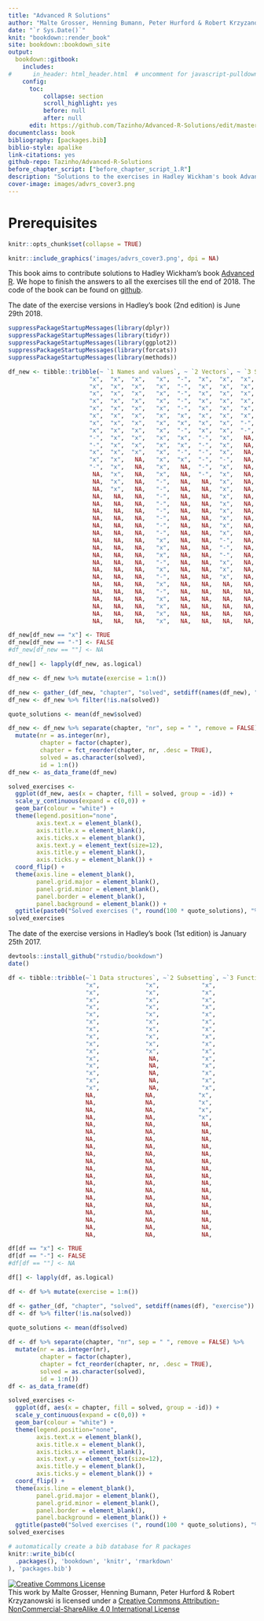 ```yaml
---
title: "Advanced R Solutions"
author: "Malte Grosser, Henning Bumann, Peter Hurford & Robert Krzyzanowski"
date: "`r Sys.Date()`"
knit: "bookdown::render_book"
site: bookdown::bookdown_site
output:
  bookdown::gitbook:
    includes:
#      in_header: html_header.html  # uncomment for javascript-pulldowns
    config:
      toc:
          collapse: section
          scroll_highlight: yes
          before: null
          after: null
      edit: https://github.com/Tazinho/Advanced-R-Solutions/edit/master/%s
documentclass: book
bibliography: [packages.bib]
biblio-style: apalike
link-citations: yes
github-repo: Tazinho/Advanced-R-Solutions
before_chapter_script: ["before_chapter_script_1.R"]
description: "Solutions to the exercises in Hadley Wickham's book Advanced R."
cover-image: images/advrs_cover3.png
---
```



# Prerequisites {-}

```r
knitr::opts_chunk$set(collapse = TRUE)
```

```r
knitr::include_graphics('images/advrs_cover3.png', dpi = NA)
```

This book aims to contribute solutions to Hadley Wickham's book [Advanced R](https://adv-r.hadley.nz/). We hope to finish the answers to all the exercises till the end of 2018. The code of the book can be found on [github](https://github.com/Tazinho/Advanced-R-Solutions.git). 

The date of the exercise versions in Hadley’s book (2nd edition) is June 29th 2018.

```r
suppressPackageStartupMessages(library(dplyr))
suppressPackageStartupMessages(library(tidyr))
suppressPackageStartupMessages(library(ggplot2))
suppressPackageStartupMessages(library(forcats))
suppressPackageStartupMessages(library(methods))

df_new <- tibble::tribble(~ `1 Names and values`, ~ `2 Vectors`, ~ `3 Subsetting`, ~ `4 Functions`, ~ `5 Environments`, ~ `6 Conditions`, ~ `7 Functionals`, ~ `8 Function factories`,  ~ `9 Function operators`,  ~ `10 S3`, ~`11 S4`, ~`12 R6`, ~`13 Expressions`, ~`14 Quasiquotation`, ~`15 Evaluation`, ~`16 Translating R code`, ~ `17 Performance`, ~ `18 Optimising code`, ~ `19 High performance functions with Rcpp`,
                       "x",  "x",  "x",   "x",  "-",  "x",  "x",  "x",  "x",   "x",    "x",  "-",   "x",     "x",   "-",  "x",  "-",  "-",  "x",
                       "x",  "x",  "x",   "x",  "-",  "x",  "x",  "x",  "x",   "x",    "-",  "-",   "x",     "x",   "x",  "-",  "x",  "-",  "x",
                       "x",  "x",  "x",   "x",  "-",  "x",  "x",  "x",  "x",   "-",    "x",   NA,   "x",     "x",   "-",  "-",  "x",  "x",  "x",
                       "x",  "x",  "x",   "x",  "-",  "x",  "x",  "x",  "x",   "x",    "x",   NA,   "x",     "x",   "-",  "-",  "-",  "x",  "x",
                       "x",  "x",  "x",   "x",  "-",  "x",  "x",  "x",  "x",   "x",    "x",   NA,   "x",     "x",   "-",  "-",  "x",  "x",  "x",
                       "x",  "x",  "x",   "x",  "x",  "x",  "x",  "x",  "-",   "x",    "-",   NA,   "x",     "x",   "-",  "-",  "-",  "x",  "-",
                       "x",  "x",  "x",   "x",  "x",  "x",  "x",  "-",  "x",   "x",    "x",   NA,   "x",     "-",   "x",   NA,  "-",  "x",  "x",
                       "x",  "x",  "x",   "x",  "-",  "x",  "x",  "-",  "x",   "x",     NA,   NA,   "x",     "x",   "-",   NA,  "-",  "x",  "x",
                       "-",  "x",  "x",   "x",  "x",  "-",  "x",   NA,  "x",   "x",     NA,   NA,   "-",     "x",   "-",   NA,  "-",  "x",  "x",
                       "-",  "x",  "x",   "x",  "x",  "-",  "x",   NA,  "x",   "x",     NA,   NA,   "x",     "-",   "-",   NA,  "-",  "-",  "-",
                       "x",  "x",  "x",   "x",  "-",  "-",  "x",   NA,  "-",   "-",     NA,   NA,   "x",     "x",   "-",   NA,  "-",  "x",   NA,
                       "x",  "x",   NA,   "x",  "x",  "-",  "-",   NA,  "x",   "x",     NA,   NA,   "x",     "-",   "-",   NA,   NA,  "x",   NA,
                       "-",  "x",   NA,   "x",   NA,  "-",  "x",   NA,  "x",   "x",     NA,   NA,   "x",     "x",   "-",   NA,   NA,  "-",   NA,
                        NA,  "x",   NA,   "x",   NA,  "-",  "x",   NA,  "-",   "x",     NA,   NA,   "x",     "x",   "-",   NA,   NA,  "x",   NA,
                        NA,  "x",   NA,   "-",   NA,   NA,  "x",   NA,  "x",   "x",     NA,   NA,   "x",     "x",   "-",   NA,   NA,  "x",   NA,
                        NA,  "x",   NA,   "-",   NA,   NA,  "x",   NA,  "x",   "x",     NA,   NA,   "x",     "-",   "-",   NA,   NA,  "x",   NA,
                        NA,   NA,   NA,   "-",   NA,   NA,  "x",   NA,  "-",   "x",     NA,   NA,   "x",     "x",   "-",   NA,   NA,  "x",   NA,
                        NA,   NA,   NA,   "-",   NA,   NA,  "x",   NA,  "x",   "x",     NA,   NA,   "x",     "x",   "-",   NA,   NA,   NA,   NA,
                        NA,   NA,   NA,   "-",   NA,   NA,  "x",   NA,  "x",   "x",     NA,   NA,   "x",     "-",   "-",   NA,   NA,   NA,   NA,
                        NA,   NA,   NA,   "-",   NA,   NA,  "x",   NA,   NA,    NA,     NA,   NA,   "x",     "x",   "-",   NA,   NA,   NA,   NA,
                        NA,   NA,   NA,   "-",   NA,   NA,  "x",   NA,   NA,    NA,     NA,   NA,   "x",      NA,   "-",   NA,   NA,   NA,   NA,
                        NA,   NA,   NA,   "-",   NA,   NA,  "x",   NA,   NA,    NA,     NA,   NA,   "x",      NA,    NA,   NA,   NA,   NA,   NA,
                        NA,   NA,   NA,   "x",   NA,   NA,  "-",   NA,   NA,    NA,     NA,   NA,   "x",      NA,    NA,   NA,   NA,   NA,   NA,
                        NA,   NA,   NA,   "x",   NA,   NA,  "-",   NA,   NA,    NA,     NA,   NA,   NA,       NA,    NA,   NA,   NA,   NA,   NA,
                        NA,   NA,   NA,   "x",   NA,   NA,  "-",   NA,   NA,    NA,     NA,   NA,   NA,       NA,    NA,   NA,   NA,   NA,   NA,
                        NA,   NA,   NA,   "-",   NA,   NA,  "x",   NA,   NA,    NA,     NA,   NA,   NA,       NA,    NA,   NA,   NA,   NA,   NA,
                        NA,   NA,   NA,   "x",   NA,   NA,  "x",   NA,   NA,    NA,     NA,   NA,   NA,       NA,    NA,   NA,   NA,   NA,   NA,
                        NA,   NA,   NA,   "-",   NA,   NA,  "x",   NA,   NA,    NA,     NA,   NA,   NA,       NA,    NA,   NA,   NA,   NA,   NA,
                        NA,   NA,   NA,   "x",   NA,   NA,   NA,   NA,   NA,    NA,     NA,   NA,   NA,       NA,    NA,   NA,   NA,   NA,   NA,
                        NA,   NA,   NA,   "-",   NA,   NA,   NA,   NA,   NA,    NA,     NA,   NA,   NA,       NA,    NA,   NA,   NA,   NA,   NA,
                        NA,   NA,   NA,   "x",   NA,   NA,   NA,   NA,   NA,    NA,     NA,   NA,   NA,       NA,    NA,   NA,   NA,   NA,   NA,
                        NA,   NA,   NA,   "x",   NA,   NA,   NA,   NA,   NA,    NA,     NA,   NA,   NA,       NA,    NA,   NA,   NA,   NA,   NA,
                        NA,   NA,   NA,   "x",   NA,   NA,   NA,   NA,   NA,    NA,     NA,   NA,   NA,       NA,    NA,   NA,   NA,   NA,   NA,
                        NA,   NA,   NA,   "x",   NA,   NA,   NA,   NA,   NA,    NA,     NA,   NA,   NA,       NA,    NA,   NA,   NA,   NA,   NA)

df_new[df_new == "x"] <- TRUE
df_new[df_new == "-"] <- FALSE
#df_new[df_new == ""] <- NA 

df_new[] <- lapply(df_new, as.logical)

df_new <- df_new %>% mutate(exercise = 1:n())

df_new <- gather_(df_new, "chapter", "solved", setdiff(names(df_new), "exercise"))
df_new <- df_new %>% filter(!is.na(solved))

quote_solutions <- mean(df_new$solved)

df_new <- df_new %>% separate(chapter, "nr", sep = " ", remove = FALSE) %>% 
  mutate(nr = as.integer(nr), 
         chapter = factor(chapter),
         chapter = fct_reorder(chapter, nr, .desc = TRUE),
         solved = as.character(solved),
         id = 1:n())
df_new <- as_data_frame(df_new)

solved_exercises <- 
  ggplot(df_new, aes(x = chapter, fill = solved, group = -id)) +
  scale_y_continuous(expand = c(0,0)) +
  geom_bar(colour = "white") + 
  theme(legend.position="none",
        axis.text.x = element_blank(),
        axis.title.x = element_blank(),
        axis.ticks.x = element_blank(),
        axis.text.y = element_text(size=12),
        axis.title.y = element_blank(),
        axis.ticks.y = element_blank()) +
  coord_flip() +
  theme(axis.line = element_blank(),
        panel.grid.major = element_blank(),
        panel.grid.minor = element_blank(),
        panel.border = element_blank(),
        panel.background = element_blank()) +
  ggtitle(paste0("Solved exercises (", round(100 * quote_solutions), "%)"))
solved_exercises
```

The date of the exercise versions in Hadley's book (1st edition) is January 25th 2017.

```r
devtools::install_github("rstudio/bookdown")
date()
```


```r
df <- tibble::tribble(~`1 Data structures`, ~`2 Subsetting`, ~`3 Functions`, ~`4 OO field guide`, ~`5 Environments`, ~`6 Exceptions and debugging`, ~`7 Functional programming`, ~`8 Functionals`, ~`9 Function operators`, ~`10 Non standard evaluation`, ~`11 Expressions`, ~`12 Domain specific languages`, ~`13 Performance`, ~`14 Profiling`, ~`15 Memory`, ~`16 Rcpp`,
                      "x",             "x",            "x",                 "x",               "x",                           "-",                         "x",              "x",                     "x",                           "x",               "x",                             "-",               "-",             "x",          "x",        "x",
                      "x",             "x",            "x",                 "x",               "x",                           "x",                         "x",              "x",                     "x",                           "x",               "x",                             "-",               "x",             "x",          "x",        "x",                                                                      
                      "x",             "x",            "x",                 "x",               "x",                           "x",                         "x",              "x",                     "x",                           "x",               "x",                             "-",               "x",             "-",          "x",        "x",                                   
                      "x",             "x",            "x",                 "x",               "x",                            NA,                         "-",              "x",                     "x",                           "x",               "x",                             "-",               "-",             "x",          "x",        "x",                                   
                      "x",             "x",            "x",                 "x",               "x",                            NA,                         "x",              "x",                     "x",                           "x",               "x",                             "-",               "x",             "x",          "-",        "x",                                   
                      "x",             "x",            "x",                 "x",               "x",                            NA,                         "x",              "x",                     "-",                           "x",               "x",                             "-",               "-",             "x",          "-",        "-",                                   
                      "x",             "x",            "x",                 "x",               "x",                            NA,                         "x",              "x",                     "x",                           "x",               "x",                             "-",               "-",             "x",          "-",        "x",                                   
                      "x",             "x",            "x",                 "x",               "x",                            NA,                         "x",              "x",                     "x",                           "x",               "x",                              NA,               "-",             "-",          "-",        "x",                                   
                      "x",             "x",            "x",                 "-",               "x",                            NA,                         "x",              "x",                     "x",                           "x",               "x",                              NA,               "-",             "x",          "-",        "x",                                   
                      "x",             "x",            "x",                 "x",               "x",                            NA,                         "x",              "x",                     "x",                           "x",               "x",                              NA,               "-",             "x",           NA,        "-",                                   
                      "x",              NA,            "x",                 "x",               "x",                            NA,                         "x",              "x",                     "-",                           "x",               "x",                              NA,               "-",             "-",           NA,         NA,                                   
                      "x",              NA,            "x",                  NA,               "x",                            NA,                         "x",              "-",                     "-",                           "x",               "-",                              NA,                NA,             "x",           NA,         NA,                                   
                      "x",              NA,            "x",                  NA,               "x",                            NA,                         "-",              "x",                     "x",                           "x",               "x",                              NA,                NA,             "x",           NA,         NA,                                   
                      "x",              NA,            "x",                  NA,               "x",                            NA,                         "-",              "x",                     "-",                           "x",               "x",                              NA,                NA,             "x",           NA,         NA,                                   
                      "x",              NA,            "x",                  NA,               "x",                            NA,                          NA,              "x",                     "x",                           "x",               "x",                              NA,                NA,             "x",           NA,         NA,                                   
                      NA,              NA,            "x",                  NA,                NA,                            NA,                          NA,              "x",                     "x",                           "x",               "x",                              NA,                NA,              NA,           NA,         NA,                                   
                      NA,              NA,            "x",                  NA,                NA,                            NA,                          NA,              "x",                     "x",                           "x",               "-",                              NA,                NA,              NA,           NA,         NA,                                   
                      NA,              NA,            "x",                  NA,                NA,                            NA,                          NA,              "x",                     "-",                           "x",               "-",                              NA,                NA,              NA,           NA,         NA,                                   
                      NA,              NA,            "x",                  NA,                NA,                            NA,                          NA,              "x",                     "x",                           "x",               "x",                              NA,                NA,              NA,           NA,         NA,                                   
                      NA,              NA,             NA,                  NA,                NA,                            NA,                          NA,              "x",                      NA,                           "x",               "-",                              NA,                NA,              NA,           NA,         NA,                                   
                      NA,              NA,             NA,                  NA,                NA,                            NA,                          NA,              "x",                      NA,                           "x",               "x",                              NA,                NA,              NA,           NA,         NA,                                   
                      NA,              NA,             NA,                  NA,                NA,                            NA,                          NA,              "x",                      NA,                           "x",               "x",                              NA,                NA,              NA,           NA,         NA,                                   
                      NA,              NA,             NA,                  NA,                NA,                            NA,                          NA,              "-",                      NA,                           "x",               "x",                              NA,                NA,              NA,           NA,         NA,                                   
                      NA,              NA,             NA,                  NA,                NA,                            NA,                          NA,              "x",                      NA,                           "x",               "x",                              NA,                NA,              NA,           NA,         NA,                                   
                      NA,              NA,             NA,                  NA,                NA,                            NA,                          NA,              "x",                      NA,                           "x",               "x",                              NA,                NA,              NA,           NA,         NA,                                   
                      NA,              NA,             NA,                  NA,                NA,                            NA,                          NA,              "x",                      NA,                            NA,               "-",                              NA,                NA,              NA,           NA,         NA,                                   
                      NA,              NA,             NA,                  NA,                NA,                            NA,                          NA,               NA,                      NA,                            NA,               "x",                              NA,                NA,              NA,           NA,         NA,                                   
                      NA,              NA,             NA,                  NA,                NA,                            NA,                          NA,               NA,                      NA,                            NA,               "x",                              NA,                NA,              NA,           NA,         NA,                                   
                      NA,              NA,             NA,                  NA,                NA,                            NA,                          NA,               NA,                      NA,                            NA,               "x",                              NA,                NA,              NA,           NA,         NA,                                   
                      NA,              NA,             NA,                  NA,                NA,                            NA,                          NA,               NA,                      NA,                            NA,               "-",                              NA,                NA,              NA,           NA,         NA,                                   
                      NA,              NA,             NA,                  NA,                NA,                            NA,                          NA,               NA,                      NA,                            NA,               "x",                              NA,                NA,              NA,           NA,         NA,                                   
                      NA,              NA,             NA,                  NA,                NA,                            NA,                          NA,               NA,                      NA,                            NA,               "x",                              NA,                NA,              NA,           NA,         NA,                                   
                      NA,              NA,             NA,                  NA,                NA,                            NA,                          NA,               NA,                      NA,                            NA,               "-",                              NA,                NA,              NA,           NA,         NA,                                   
                      NA,              NA,             NA,                  NA,                NA,                            NA,                          NA,               NA,                      NA,                            NA,               "x",                              NA,                NA,              NA,           NA,         NA,                                   
                      NA,              NA,             NA,                  NA,                NA,                            NA,                          NA,               NA,                      NA,                            NA,               "x",                              NA,                NA,              NA,           NA,         NA)

df[df == "x"] <- TRUE
df[df == "-"] <- FALSE
#df[df == ""] <- NA 

df[] <- lapply(df, as.logical)

df <- df %>% mutate(exercise = 1:n())

df <- gather_(df, "chapter", "solved", setdiff(names(df), "exercise"))
df <- df %>% filter(!is.na(solved))

quote_solutions <- mean(df$solved)
  
df <- df %>% separate(chapter, "nr", sep = " ", remove = FALSE) %>% 
  mutate(nr = as.integer(nr), 
         chapter = factor(chapter),
         chapter = fct_reorder(chapter, nr, .desc = TRUE),
         solved = as.character(solved),
         id = 1:n())
df <- as_data_frame(df)

solved_exercises <- 
  ggplot(df, aes(x = chapter, fill = solved, group = -id)) +
  scale_y_continuous(expand = c(0,0)) +
  geom_bar(colour = "white") + 
  theme(legend.position="none",
        axis.text.x = element_blank(),
        axis.title.x = element_blank(),
        axis.ticks.x = element_blank(),
        axis.text.y = element_text(size=12),
        axis.title.y = element_blank(),
        axis.ticks.y = element_blank()) +
  coord_flip() +
  theme(axis.line = element_blank(),
        panel.grid.major = element_blank(),
        panel.grid.minor = element_blank(),
        panel.border = element_blank(),
        panel.background = element_blank()) +
  ggtitle(paste0("Solved exercises (", round(100 * quote_solutions), "%)"))
solved_exercises
```


```r
# automatically create a bib database for R packages
knitr::write_bib(c(
  .packages(), 'bookdown', 'knitr', 'rmarkdown'
), 'packages.bib')
```

<a rel="license" href="http://creativecommons.org/licenses/by-nc-sa/4.0/"><img alt="Creative Commons License" style="border-width:0" src="https://i.creativecommons.org/l/by-nc-sa/4.0/88x31.png" /></a><br />This work by Malte Grosser, Henning Bumann, Peter Hurford & Robert Krzyzanowski is licensed under a <a rel="license" href="http://creativecommons.org/licenses/by-nc-sa/4.0/">Creative Commons Attribution-NonCommercial-ShareAlike 4.0 International License</a>
